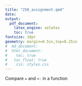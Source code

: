 ```yaml
---
title: "250_assignment.qmd"
date:  
output: 
  pdf_document:
    latex_engine: xelatex
    toc: true 
fontsize: 10pt
geometry: margin=0.5in,top=0.25in
#  md_document:
#  html_document:
#    toc: true
#  	toc_float: true
#    css: styles.css
---
```


Compare `=` and `<-` in a function


